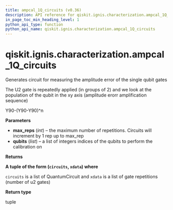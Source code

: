 ```yaml
---
title: ampcal_1Q_circuits (v0.36)
description: API reference for qiskit.ignis.characterization.ampcal_1Q_circuits in qiskit v0.36
in_page_toc_min_heading_level: 1
python_api_type: function
python_api_name: qiskit.ignis.characterization.ampcal_1Q_circuits
---
```


<span id="qiskit-ignis-characterization-ampcal-1q-circuits" />

# qiskit.ignis.characterization.ampcal\_1Q\_circuits

<Function id="qiskit.ignis.characterization.ampcal_1Q_circuits" isDedicatedPage={true} github="https://github.com/qiskit-community/qiskit-ignis/tree/stable/0.7/qiskit/ignis/characterization/gates/circuits.py" signature="ampcal_1Q_circuits(max_reps, qubits)">
  Generates circuit for measuring the amplitude error of the single qubit gates

  The U2 gate is repeatedly applied (in groups of 2) and we look at the population of the qubit in the xy axis (amplitude erorr amplification sequence)

  Y90-(Y90-Y90)^n

  **Parameters**

  *   **max\_reps** (*int*) – the maximum number of repetitions. Circuits will increment by 1 rep up to max\_rep
  *   **qubits** (*list*) – a list of integers indices of the qubits to perform the calibration on

  **Returns**

  **A tuple of the form (`circuits`, `xdata`) where**

  `circuits` is a list of QuantumCircuit and `xdata` is a list of gate repetitions (number of u2 gates)

  **Return type**

  tuple
</Function>

